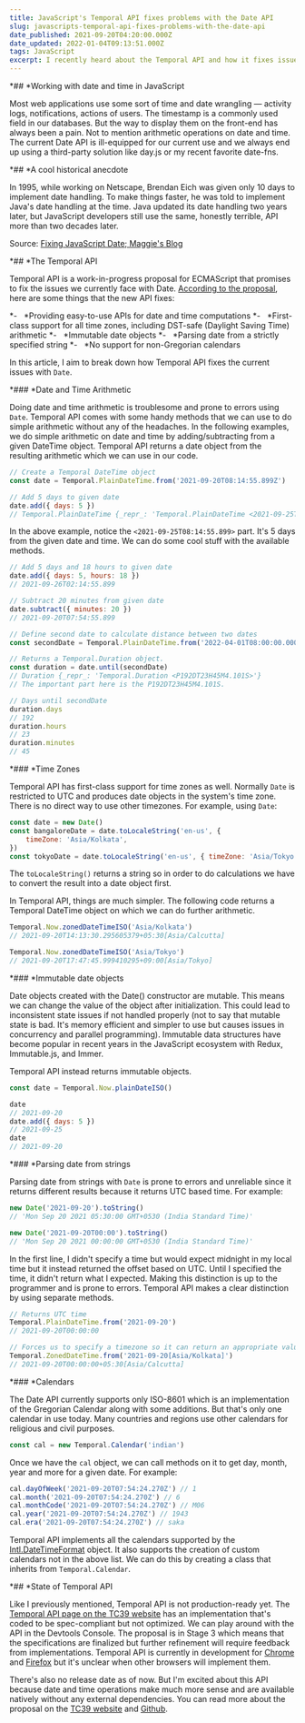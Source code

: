 ```yaml
---
title: JavaScript's Temporal API fixes problems with the Date API
slug: javascripts-temporal-api-fixes-problems-with-the-date-api
date_published: 2021-09-20T04:20:00.000Z
date_updated: 2022-01-04T09:13:51.000Z
tags: JavaScript
excerpt: I recently heard about the Temporal API and how it fixes issues with the current date implementation in JavaScript. In this article I talk about Temporal API and its features, comparing it to Date.
---
```


*## *Working with date and time in JavaScript

Most web applications use some sort of time and date wrangling — activity logs, notifications, actions of users. The timestamp is a commonly used field in our databases. But the way to display them on the front-end has always been a pain. Not to mention arithmetic operations on date and time. The current Date API is ill-equipped for our current use and we always end up using a third-party solution like day.js or my recent favorite date-fns.

*## *A cool historical anecdote

In 1995, while working on Netscape, Brendan Eich was given only 10 days to implement date handling. To make things faster, he was told to implement Java's date handling at the time. Java updated its date handling two years later, but JavaScript developers still use the same, honestly terrible, API more than two decades later.

Source: [Fixing JavaScript Date; Maggie's Blog](*https://maggiepint.com/2017/04/09/fixing-javascript-date-getting-started/*)

*## *The Temporal API

Temporal API is a work-in-progress proposal for ECMAScript that promises to fix the issues we currently face with Date. [According to the proposal](*https://tc39.es/proposal-temporal/docs/*), here are some things that the new API fixes:

*-   *Providing easy-to-use APIs for date and time computations
*-   *First-class support for all time zones, including DST-safe (Daylight Saving Time) arithmetic
*-   *Immutable date objects
*-   *Parsing date from a strictly specified string
*-   *No support for non-Gregorian calendars

In this article, I aim to break down how Temporal API fixes the current issues with `Date`.

*### *Date and Time Arithmetic

Doing date and time arithmetic is troublesome and prone to errors using `Date`. Temporal API comes with some handy methods that we can use to do simple arithmetic without any of the headaches. In the following examples, we do simple arithmetic on date and time by adding/subtracting from a given DateTime object. Temporal API returns a date object from the resulting arithmetic which we can use in our code.

```js
// Create a Temporal DateTime object
const date = Temporal.PlainDateTime.from('2021-09-20T08:14:55.899Z')

// Add 5 days to given date
date.add({ days: 5 })
// Temporal.PlainDateTime {_repr_: 'Temporal.PlainDateTime <2021-09-25T08:14:55.899>'}
```

In the above example, notice the `<2021-09-25T08:14:55.899>` part. It's 5 days from the given date and time. We can do some cool stuff with the available methods.

```js
// Add 5 days and 18 hours to given date
date.add({ days: 5, hours: 18 })
// 2021-09-26T02:14:55.899

// Subtract 20 minutes from given date
date.subtract({ minutes: 20 })
// 2021-09-20T07:54:55.899

// Define second date to calculate distance between two dates
const secondDate = Temporal.PlainDateTime.from('2022-04-01T08:00:00.000Z')

// Returns a Temporal.Duration object.
const duration = date.until(secondDate)
// Duration {_repr_: 'Temporal.Duration <P192DT23H45M4.101S>'}
// The important part here is the P192DT23H45M4.101S.

// Days until secondDate
duration.days
// 192
duration.hours
// 23
duration.minutes
// 45
```

*### *Time Zones

Temporal API has first-class support for time zones as well. Normally `Date` is restricted to UTC and produces date objects in the system's time zone. There is no direct way to use other timezones. For example, using `Date`:

```js
const date = new Date()
const bangaloreDate = date.toLocaleString('en-us', {
	timeZone: 'Asia/Kolkata',
})
const tokyoDate = date.toLocaleString('en-us', { timeZone: 'Asia/Tokyo' })
```

The `toLocaleString()` returns a string so in order to do calculations we have to convert the result into a date object first.

In Temporal API, things are much simpler. The following code returns a Temporal DateTime object on which we can do further arithmetic.

```js
Temporal.Now.zonedDateTimeISO('Asia/Kolkata')
// 2021-09-20T14:13:30.295605379+05:30[Asia/Calcutta]

Temporal.Now.zonedDateTimeISO('Asia/Tokyo')
// 2021-09-20T17:47:45.999410295+09:00[Asia/Tokyo]
```

*### *Immutable date objects

Date objects created with the Date() constructor are mutable. This means we can change the value of the object after initialization. This could lead to inconsistent state issues if not handled properly (not to say that mutable state is bad. It's memory efficient and simpler to use but causes issues in concurrency and parallel programming). Immutable data structures have become popular in recent years in the JavaScript ecosystem with Redux, Immutable.js, and Immer.

Temporal API instead returns immutable objects.

```js
const date = Temporal.Now.plainDateISO()

date
// 2021-09-20
date.add({ days: 5 })
// 2021-09-25
date
// 2021-09-20
```

*### *Parsing date from strings

Parsing date from strings with `Date` is prone to errors and unreliable since it returns different results because it returns UTC based time. For example:

```js
new Date('2021-09-20').toString()
// 'Mon Sep 20 2021 05:30:00 GMT+0530 (India Standard Time)'

new Date('2021-09-20T00:00').toString()
// 'Mon Sep 20 2021 00:00:00 GMT+0530 (India Standard Time)'
```

In the first line, I didn't specify a time but would expect midnight in my local time but it instead returned the offset based on UTC. Until I specified the time, it didn't return what I expected. Making this distinction is up to the programmer and is prone to errors. Temporal API makes a clear distinction by using separate methods.

```js
// Returns UTC time
Temporal.PlainDateTime.from('2021-09-20')
// 2021-09-20T00:00:00

// Forces us to specify a timezone so it can return an appropriate value
Temporal.ZonedDateTime.from('2021-09-20[Asia/Kolkata]')
// 2021-09-20T00:00:00+05:30[Asia/Calcutta]
```

*### *Calendars

The Date API currently supports only ISO-8601 which is an implementation of the Gregorian Calendar along with some additions. But that's only one calendar in use today. Many countries and regions use other calendars for religious and civil purposes.

```js
const cal = new Temporal.Calendar('indian')
```

Once we have the `cal` object, we can call methods on it to get day, month, year and more for a given date. For example:

```js
cal.dayOfWeek('2021-09-20T07:54:24.270Z') // 1
cal.month('2021-09-20T07:54:24.270Z') // 6
cal.monthCode('2021-09-20T07:54:24.270Z') // M06
cal.year('2021-09-20T07:54:24.270Z') // 1943
cal.era('2021-09-20T07:54:24.270Z') // saka
```

Temporal API implements all the calendars supported by the [Intl.DateTimeFormat](*https://developer.mozilla.org/en-US/docs/Web/JavaScript/Reference/Global_Objects/Intl/DateTimeFormat/DateTimeFormat#parameters*) object. It also supports the creation of custom calendars not in the above list. We can do this by creating a class that inherits from `Temporal.Calendar`.

*## *State of Temporal API

Like I previously mentioned, Temporal API is not production-ready yet. The [Temporal API page on the TC39 website](*https://tc39.es/proposal-temporal/docs/*) has an implementation that's coded to be spec-compliant but not optimized. We can play around with the API in the Devtools Console. The proposal is in Stage 3 which means that the specifications are finalized but further refinement will require feedback from implementations. Temporal API is currently in development for [Chrome](*https://www.chromestatus.com/feature/5668291307634688*) and [Firefox](*https://bugzilla.mozilla.org/show_bug.cgi?id=1519167*) but it's unclear when other browsers will implement them.

There's also no release date as of now. But I'm excited about this API because date and time operations make much more sense and are available natively without any external dependencies. You can read more about the proposal on the [TC39 website](*https://tc39.es/proposal-temporal/docs/*) and [Github](*https://github.com/tc39/proposal-temporal*).
